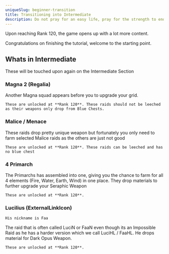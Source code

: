 ```yaml
---
uniqueSlug: beginner-transition
title: Transitioning into Intermediate
description: Do not pray for an easy life, pray for the strength to endure a difficult one.
---
```


Upon reaching Rank 120, the game opens up with a lot more content.

Congratulations on finishing the tutorial, welcome to the starting point.

## Whats in Intermediate

These will be touched upon again on the Intermediate Section

### Magna 2 (Regalia)

Another Magna squad appears before you to upgrade your grid.

    These are unlocked at **Rank 120**. These raids should not be leeched as their weapons only drop from Blue Chests.

### Malice / Menace

These raids drop pretty unique weapon but fortunately you only need to farm selected Malice raids as the others are just not good

    These are unlocked at **Rank 120**. These raids can be leeched and has no blue chest

### 4 Primarch

The Primarchs has assembled into one, giving you the chance to farm for all 4 elements (Fire, Water, Earth, Wind) in one place.
They drop materials to further upgrade your Seraphic Weapon

    These are unlocked at **Rank 120**.

### Lucilius (ExternalLinkIcon)

    His nickname is Faa

The raid that is often called LuciN or FaaN even though its an Impossible Raid as he has a harder version which we
call LuciHL / FaaHL. He drops material for Dark Opus Weapon.

    These are unlocked at **Rank 120**.
